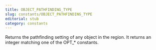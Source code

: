 ```yaml
---
title: OBJECT_PATHFINDING_TYPE
slug: constants/OBJECT_PATHFINDING_TYPE
editorial: stub
category: constants
---
```


<LSLConstant name="OBJECT_PATHFINDING_TYPE"/>

Returns the pathfinding setting of any object in the region. It returns an integer matching one of the OPT_* constants.
